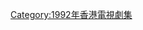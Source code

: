 {{cat year nav
| year = 1992
| cat = 亞視電視劇集
| sortkey = 亞視電視劇集
| article = 亞視電視劇集
| in = 
}}


[[Category:1992年香港電視劇集|Category:1992年香港電視劇集]]